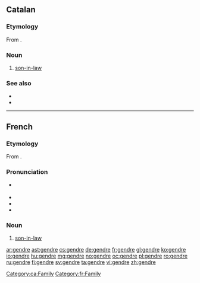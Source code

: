 ==Catalan==

===Etymology===
From {{etyl|la|ca}} {{term|gener|lang=la}}.

===Noun===
{{ca-noun|m}}

# [[son-in-law]]

===See also===
* {{l|ca|jove}}
* {{l|ca|nora}}

[[Category:ca:Family]]

----

==French==

===Etymology===
From {{etyl|la|fr}} {{term|gener|lang=la}}.

===Pronunciation===
* {{IPA|/ʒɑ̃dʁ/|lang=fr}} {{X-SAMPA|/ZA~dR/}}
* {{audio|Fr-gendre.ogg|Audio}}
* {{rhymes|ɑ̃dʁ|lang=fr}}
* {{homophones|gendres|lang=fr}}

===Noun===
{{fr-noun|m}}

# [[son-in-law]]

[[Category:fr:Family]]

[[ar:gendre]]
[[ast:gendre]]
[[cs:gendre]]
[[de:gendre]]
[[fr:gendre]]
[[gl:gendre]]
[[ko:gendre]]
[[io:gendre]]
[[hu:gendre]]
[[mg:gendre]]
[[no:gendre]]
[[oc:gendre]]
[[pl:gendre]]
[[ro:gendre]]
[[ru:gendre]]
[[fi:gendre]]
[[sv:gendre]]
[[ta:gendre]]
[[vi:gendre]]
[[zh:gendre]]
